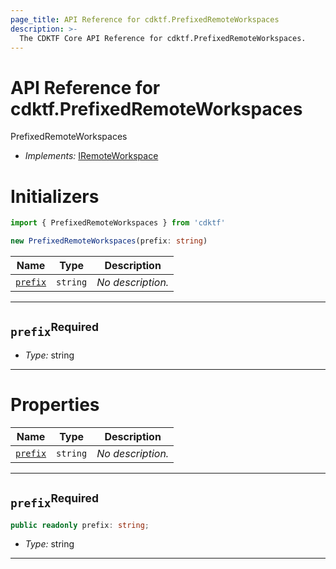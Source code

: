 ```yaml
---
page_title: API Reference for cdktf.PrefixedRemoteWorkspaces
description: >-
  The CDKTF Core API Reference for cdktf.PrefixedRemoteWorkspaces.
---
```


<!-- This file is generated through yarn generate-docs -->

# API Reference for cdktf.PrefixedRemoteWorkspaces

   PrefixedRemoteWorkspaces <a name="PrefixedRemoteWorkspaces" id="cdktf.PrefixedRemoteWorkspaces"></a>
  
  - *Implements:* <a href="#cdktf.IRemoteWorkspace">IRemoteWorkspace</a>
  
  # Initializers <a name="Initializers" id="cdktf.PrefixedRemoteWorkspaces.Initializer"></a>
  
  ```typescript
  import { PrefixedRemoteWorkspaces } from 'cdktf'
  
  new PrefixedRemoteWorkspaces(prefix: string)
  ```
  
  | **Name** | **Type** | **Description** |
  | --- | --- | --- |
  | <code><a href="#cdktf.PrefixedRemoteWorkspaces.Initializer.parameter.prefix">prefix</a></code> | <code>string</code> | *No description.* |
  
  ---
  
  ## `prefix`<sup>Required</sup> <a name="prefix" id="cdktf.PrefixedRemoteWorkspaces.Initializer.parameter.prefix"></a>
  
  - *Type:* string
  
  ---
  
  
  
  # Properties <a name="Properties" id="Properties"></a>
  
  | **Name** | **Type** | **Description** |
  | --- | --- | --- |
  | <code><a href="#cdktf.PrefixedRemoteWorkspaces.property.prefix">prefix</a></code> | <code>string</code> | *No description.* |
  
  ---
  
  ## `prefix`<sup>Required</sup> <a name="prefix" id="cdktf.PrefixedRemoteWorkspaces.property.prefix"></a>
  
  ```typescript
  public readonly prefix: string;
  ```
  
  - *Type:* string
  
  ---
  
  
